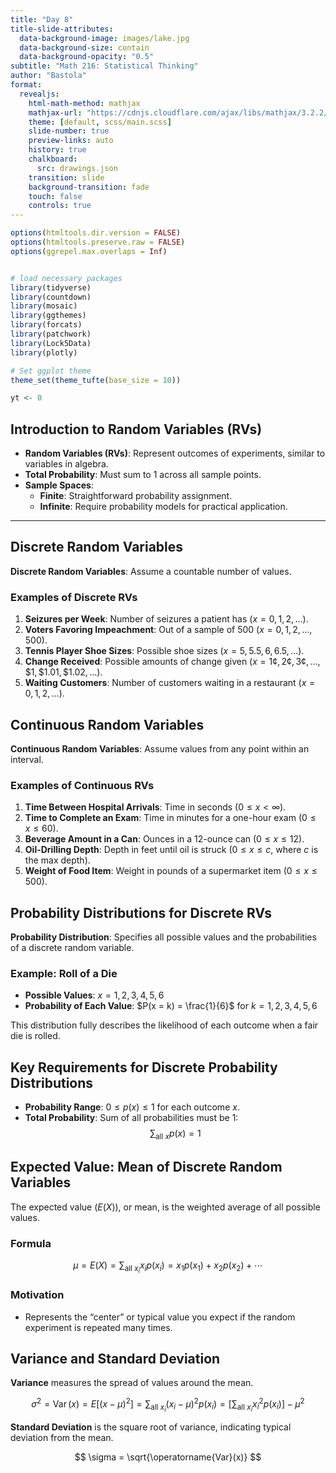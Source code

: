 ```yaml
---
title: "Day 8"
title-slide-attributes:
  data-background-image: images/lake.jpg
  data-background-size: contain
  data-background-opacity: "0.5"
subtitle: "Math 216: Statistical Thinking"
author: "Bastola"
format:
  revealjs:
    html-math-method: mathjax
    mathjax-url: "https://cdnjs.cloudflare.com/ajax/libs/mathjax/3.2.2/MathJax.js" 
    theme: [default, scss/main.scss]
    slide-number: true
    preview-links: auto
    history: true
    chalkboard: 
      src: drawings.json
    transition: slide
    background-transition: fade    
    touch: false
    controls: true
---
```


```r
options(htmltools.dir.version = FALSE)
options(htmltools.preserve.raw = FALSE)
options(ggrepel.max.overlaps = Inf)


# load necessary packages
library(tidyverse)
library(countdown)
library(mosaic)
library(ggthemes)
library(forcats)
library(patchwork)
library(Lock5Data)
library(plotly)

# Set ggplot theme
theme_set(theme_tufte(base_size = 10))

yt <- 0
```

## Introduction to Random Variables (RVs)

::: {.callout-note title="Overview"}
- **Random Variables (RVs)**: Represent outcomes of experiments, similar to variables in algebra.
- **Total Probability**: Must sum to 1 across all sample points.
- **Sample Spaces**:
  - **Finite**: Straightforward probability assignment.
  - **Infinite**: Require probability models for practical application.
:::

---

## Discrete Random Variables

::: {.callout-note title="Definition"}
**Discrete Random Variables**: Assume a countable number of values.


### Examples of Discrete RVs

1. **Seizures per Week**: Number of seizures a patient has ($x=0, 1, 2, \ldots$).
2. **Voters Favoring Impeachment**: Out of a sample of 500 ($x=0, 1, 2, \ldots, 500$).
3. **Tennis Player Shoe Sizes**: Possible shoe sizes ($x=5, 5.5, 6, 6.5, \ldots$).
4. **Change Received**: Possible amounts of change given ($x=1¢, 2¢, 3¢, \ldots, \$1, \$1.01, \$1.02, \ldots$).
5. **Waiting Customers**: Number of customers waiting in a restaurant ($x=0, 1, 2, \ldots$).

:::

## Continuous Random Variables

::: {.callout-note title="Definition"}
**Continuous Random Variables**: Assume values from any point within an interval.


### Examples of Continuous RVs

1. **Time Between Hospital Arrivals**: Time in seconds ($0 \leq x < \infty$).
2. **Time to Complete an Exam**: Time in minutes for a one-hour exam ($0 \leq x \leq 60$).
3. **Beverage Amount in a Can**: Ounces in a 12-ounce can ($0 \leq x \leq 12$).
4. **Oil-Drilling Depth**: Depth in feet until oil is struck ($0 \leq x \leq c$, where $c$ is the max depth).
5. **Weight of Food Item**: Weight in pounds of a supermarket item ($0 \leq x \leq 500$).

:::

## Probability Distributions for Discrete RVs

::: {.callout-note title="Definition"}
**Probability Distribution**: Specifies all possible values and the probabilities of a discrete random variable.


### Example: Roll of a Die

- **Possible Values**: $x = 1, 2, 3, 4, 5, 6$
- **Probability of Each Value**: $P(x = k) = \frac{1}{6}$ for $k = 1, 2, 3, 4, 5, 6$

This distribution fully describes the likelihood of each outcome when a fair die is rolled.

:::

## Key Requirements for Discrete Probability Distributions

::: {.callout-note title="Requirements"}
- **Probability Range**: $0 \leq p(x) \leq 1$ for each outcome $x$.
- **Total Probability**: Sum of all probabilities must be 1:
  $$
  \sum_{\text{all } x} p(x) = 1
  $$
:::



## Expected Value: Mean of Discrete Random Variables

::: {.callout-note title="Definition"}
::: font80

The expected value ($E(X)$), or mean, is the weighted average of all possible values.

### Formula

$$
\mu = E(X) = \sum_{\text{all } x_i} x_i p(x_i) = x_1 p(x_1) + x_2 p(x_2) + \cdots
$$

### Motivation
- Represents the "center" or typical value you expect if the random experiment is repeated many times.

:::
:::


## Variance and Standard Deviation

::: {.callout-note title="Definition"}
**Variance** measures the spread of values around the mean.

$$
\sigma^2 = \operatorname{Var}(x) = E\left[(x-\mu)^2\right] = \sum_{\text{all } x_i}\left(x_i-\mu\right)^2 p(x_i) = \left[\sum_{\text{all } x_i} x_i^2 p(x_i)\right] - \mu^2
$$

**Standard Deviation** is the square root of variance, indicating typical deviation from the mean.

$$
\sigma = \sqrt{\operatorname{Var}(x)}
$$
:::

